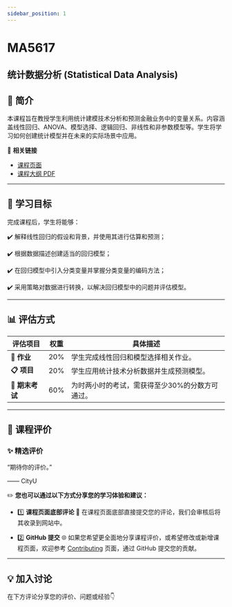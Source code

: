 ```yaml
---
sidebar_position: 1
---
```


# MA5617
## 统计数据分析 (Statistical Data Analysis)

## **📘 简介**
本课程旨在教授学生利用统计建模技术分析和预测金融业务中的变量关系。内容涵盖线性回归、ANOVA、模型选择、逻辑回归、非线性和非参数模型等。学生将学习如何创建统计模型并在未来的实际场景中应用。

🔗 **相关链接**
- [课程页面](https://www.cityu.edu.hk/catalogue/pg/202425/course/MA5617.htm)
- [课程大纲 PDF](https://www.cityu.edu.hk/catalogue/pg/202425/course/MA5617.pdf)

---

## **🎯 学习目标**

完成课程后，学生将能够：

✔️ 解释线性回归的假设和背景，并使用其进行估算和预测；

✔️ 根据数据描述创建适当的回归模型；

✔️ 在回归模型中引入分类变量并掌握分类变量的编码方法；

✔️ 采用策略对数据进行转换，以解决回归模型中的问题并评估模型。

---

## **📊 评估方式**

| **评估项目**            | **权重** | **具体描述**                                                                                       |
|------------------------|---------|---------------------------------------------------------------------------------------------------|
| **📂 作业**             | 20%      | 学生完成线性回归和模型选择相关作业。                                                                |
| **📋 项目**             | 20%      | 学生应用统计技术分析数据并生成预测模型。                                                              |
| **📝 期末考试**         | 60%      | 为时两小时的考试，需获得至少30%的分数方可通过。                                                      |

---

## **💬 课程评价**

### ✨ **精选评价**
<div className={commentStyles.commentBox}>
    <p className={commentStyles.commentText}>
        “期待你的评价。”
    </p>
    <p className={commentStyles.commentAuthor}>—— CityU</p>
</div>

✏️ **您也可以通过以下方式分享您的学习体验和建议：**

- 1️⃣ **课程页面底部评论**
💬 在课程页面底部直接提交您的评论，我们会审核后将其收录到网站中。

- 2️⃣ **GitHub 提交**
🌐 如果您希望更全面地分享课程评价，或希望修改或新增课程页面，欢迎参考 [Contributing](https://penjc.github.io/CityU/contributing) 页面，通过 GitHub 提交您的贡献。

---

## **💡 加入讨论**

在下方评论分享您的评价、问题或经验👇
<Utterances />
